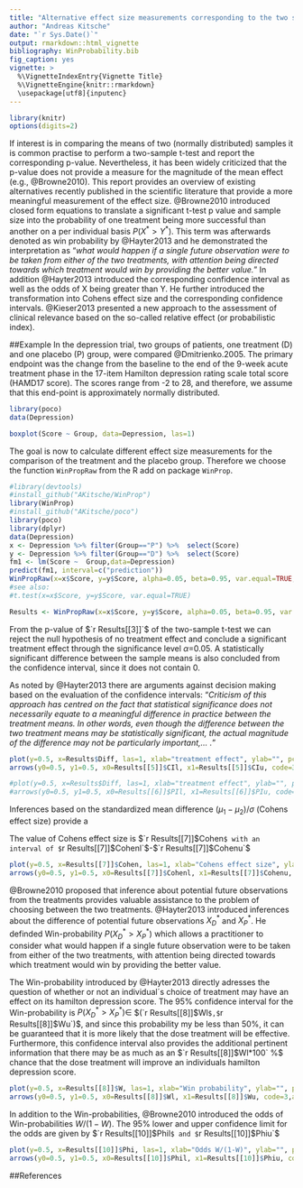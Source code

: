 ```yaml
---
title: "Alternative effect size measurements corresponding to the two sample t-test"
author: "Andreas Kitsche"
date: "`r Sys.Date()`"
output: rmarkdown::html_vignette
bibliography: WinProbability.bib
fig_caption: yes
vignette: >
  %\VignetteIndexEntry{Vignette Title}
  %\VignetteEngine{knitr::rmarkdown}
  \usepackage[utf8]{inputenc}
---
```

```r
library(knitr)
options(digits=2)
```
If interest is in comparing the means of two (normally distributed) samples it is common practise to perform a two-sample t-test and report the corresponding p-value. Nevertheless, it has been widely criticized that the p-value does not provide a measure for the magnitude of the mean effect (e.g., @Browne2010). 
This report provides an overview of existing alternatives recently published in the scientific literature that provide a more meaningful measurement of the effect size. @Browne2010 introduced closed form equations to translate a significant t-test p value and sample size into the probability of one treatment being more successful than another on a per individual basis $P(X^{*}>Y^{*})$.
This term was afterwards denoted as win probability by @Hayter2013 and he demonstrated the interpretation as "*what would happen if a single future observation were to be taken from either of the two treatments, with attention being directed towards which treatment would win by providing the better value.*"
In addition @Hayter2013 introduced the corresponding confidence interval as well as the odds of X being greater than Y. 
He further introduced the transformation into Cohens effect size and the corresponding confidence intervals. 
@Kieser2013 presented a new approach to the assessment of clinical relevance based on the so-called relative effect (or probabilistic index).



##Example 
In the depression trial, two groups of patients, one treatment (D) and one placebo (P) group, were compared @Dmitrienko.2005. The primary endpoint was the change from the baseline to the end of the 9-week acute treatment phase in the 17-item Hamilton depression rating scale total score (HAMD17 score). The scores range from -2 to 28, and therefore, we assume that this end-point is approximately normally distributed.
```r
library(poco)
data(Depression)
```

```r
boxplot(Score ~ Group, data=Depression, las=1)
```

The goal is now to calculate different effect size measurements for the comparison of the treatment and the placebo group. Therefore we choose the function `WinPropRaw` from the R add on package `WinProp`.

```r
#library(devtools)
#install_github("AKitsche/WinProp")
library(WinProp)
#install_github("AKitsche/poco")
library(poco)
library(dplyr)
data(Depression)
x <- Depression %>% filter(Group=="P") %>%  select(Score)
y <- Depression %>% filter(Group=="D") %>%  select(Score)
fm1 <- lm(Score ~  Group,data=Depression)
predict(fm1, interval=c("prediction"))
WinPropRaw(x=x$Score, y=y$Score, alpha=0.05, beta=0.95, var.equal=TRUE, alternative="two.sided")
#see also:
#t.test(x=x$Score, y=y$Score, var.equal=TRUE)
```


```r
Results <- WinPropRaw(x=x$Score, y=y$Score, alpha=0.05, beta=0.95, var.equal=TRUE, alternative="two.sided")
```
From the p-value of $`r Results[[3]]`$ of the two-sample t-test we can reject the null hypothesis of no treatment effect and conclude a significant treatment effect through the significance level $\alpha$=0.05. A statistically significant difference between the sample means is also concluded from the confidence interval, since it does not contain 0. 

As noted by @Hayter2013 there are arguments against decision making based on the evaluation of the confidence intervals: "*Criticism of this approach has centred on the fact that statistical significance does not necessarily equate to a meaningful difference in practice between the treatment means. In other words, even though the difference between the two treatment means may be statistically significant, the actual magnitude of the difference may not be particularly important,... .*"

```r
plot(y=0.5, x=Results$Diff, las=1, xlab="treatment effect", ylab="", pch=19, main="Confidence Interval", ylim=c(0.45,0.55),yaxt="n")
arrows(y0=0.5, y1=0.5, x0=Results[[5]]$CIl, x1=Results[[5]]$CIu, code=3,angle=90)
```



```r
#plot(y=0.5, x=Results$Diff, las=1, xlab="treatment effect", ylab="", pch=19, main="Predicition Interval", xlim=c(-25,10), ylim=c(0.45,0.55),yaxt="n")
#arrows(y0=0.5, y1=0.5, x0=Results[[6]]$PIl, x1=Results[[6]]$PIu, code=3,angle=90)
```
Inferences based on the standardized mean difference $(\mu_{1}-\mu_{2})/\sigma$  (Cohens effect size) provide a 

The value of Cohens effect size is $`r Results[[7]]$Cohen`$ with an interval of $`r Results[[7]]$Cohenl`$-$`r Results[[7]]$Cohenu`$

```r
plot(y=0.5, x=Results[[7]]$Cohen, las=1, xlab="Cohens effect size", ylab="", pch=19, main="Cohens effect size", xlim=c(-10,0), ylim=c(0.45,0.55),yaxt="n")
arrows(y0=0.5, y1=0.5, x0=Results[[7]]$Cohenl, x1=Results[[7]]$Cohenu, code=3,angle=90)
```

@Browne2010 proposed that inference about potential future observations from the treatments provides valuable assistance to the problem of choosing between the two treatments. @Hayter2013 introduced inferences about the difference of potential future observations $X^{*}_{D}$ and $X^{*}_{P}$. He definded Win-probability $P(X^{*}_{D} >  X^{*}_{P})$ which allows a practitioner to consider what would happen if a single future observation were to be taken from either of the two treatments, with attention being directed towards which treatment would win by providing the better value.

The Win-probability introduced by @Hayter2013 directly adresses the question of whether or not an individual´s choice of treatment may have an effect on its hamilton depression score. The 95$\%$ confidence interval for the Win-probability is $P(X^{*}_{D}>X^{*}_{P}) \in$ $(`r Results[[8]]$Wl`$,$`r Results[[8]]$Wu`)$, and since this probability my be less than $50\%$, it can be guaranteed that it is more likely that the dose treatment will be effective. Furthermore, this confidence interval also provides the additional pertinent information that there may be as much as an  $`r Results[[8]]$Wl*100` \%$ chance that the dose treatment will improve an individuals hamilton depression score.


```r
plot(y=0.5, x=Results[[8]]$W, las=1, xlab="Win probability", ylab="", pch=19, main="Win probability", xlim=c(0,1), ylim=c(0.45,0.55),yaxt="n")
arrows(y0=0.5, y1=0.5, x0=Results[[8]]$Wl, x1=Results[[8]]$Wu, code=3,angle=90)
```

In addition to the Win-probabilities, @Browne2010 introduced the odds of Win-probabilities $W/(1-W)$. The $95\%$ lower and upper confidence limit for the odds are given by $`r Results[[10]]$Phil`$ and $`r Results[[10]]$Phiu`$

```r
plot(y=0.5, x=Results[[10]]$Phi, las=1, xlab="Odds W/(1-W)", ylab="", pch=19, main="Odds W/(1-W)", xlim=c(0,1), ylim=c(0.45,0.55),yaxt="n")
arrows(y0=0.5, y1=0.5, x0=Results[[10]]$Phil, x1=Results[[10]]$Phiu, code=3,angle=90)
```




##References